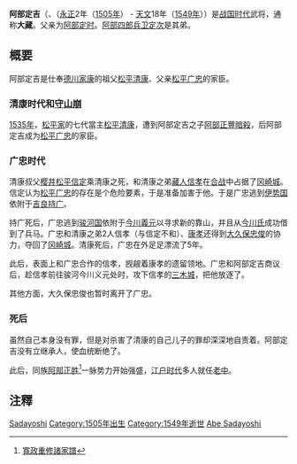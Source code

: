 {{日本武士
|名稱= 阿部定吉
|時代= [[戰國時代_(日本)|戰國時代]]
|出生日期= [[永正|永正]]2年（[[1505年|1505年]]）
|逝世日期= [[天文_(后奈良天皇)|天文]]18年（[[1549年|1549年]]）
|假名= あべ さだよし
|羅馬字= Abe Sadayoshi
|别名= 通稱：'''大藏'''
|主君= [[松平長親|松平長親]]→[[松平信忠|信忠]]→[[松平清康|清康]]→[[松平廣忠|廣忠]]
|氏族= [[阿部氏|阿部氏]]
|父母= 父：[[阿部定時|阿部定時]]
|兄弟= '''定吉'''、[[阿部定次|定次]]
|嗣子= [[阿部正豐|正豐]]
}}
{{japanese|japanese=阿部定吉|kana=あべ さだよし|romaji=Abe Sadayoshi}}

'''阿部定吉'''（{{lang|ja|あべ さだよし}}、（[[永正|永正]]2年（[[1505年|1505年]]） - [[天文_(后奈良天皇)|天文]]18年（[[1549年|1549年]]））是[[战国_(日本)|战国时代]]武将，通称'''大藏'''。父亲为[[阿部定时|阿部定时]]。[[阿部定次|阿部四郎兵卫定次]]是其弟。

== 概要 ==
阿部定吉是仕奉[[德川家康|德川家康]]的祖父[[松平清康|松平清康]]、父亲[[松平广忠|松平广忠]]的家臣。

=== 清康时代和[[守山崩|守山崩]] ===
{{seealso|守山崩}}
[[1535年|1535年]]，[[松平氏|松平家]]的七代當主[[松平清康|松平清康]]，遭到阿部定吉之子[[阿部正豐|阿部正豐]][[暗殺|暗殺]]，后阿部定吉成为[[松平广忠|松平广忠]]的家臣。

=== 广忠时代 ===
清康叔父[[樱井松平家|樱井]][[松平信定|松平信定]]乘清康之死，和清康之弟[[松平信孝|藏人信孝]]在[[合战|合战]]中占据了[[冈崎城|冈崎城]]。信定认为[[松平广忠|松平广忠]]的存在是个危险要素，于是准备加害于他。于是广忠逃到[[伊势国|伊势国]]依附于[[吉良持广|吉良持广]]。

持广死后，广忠逃到[[骏河国|骏河国]]依附于[[今川義元|今川義元]]以寻求新的靠山，并且从[[今川氏|今川氏]]成功借到了兵马。广忠和清康之弟2人信孝（与信定不和）、[[松平康孝|康孝]]还得到[[大久保忠俊|大久保忠俊]]的协力，夺回了[[冈崎城|冈崎城]]。清康死后，广忠在外足足漂流了5年。

此后，表面上和广忠合作的信孝，觊觎着康孝的遗留领地。广忠和阿部定吉商议后，趁信孝前往骏河今川义元处时，攻下信孝的[[三木城|三木城]]，把他放逐了。

其他方面，大久保忠俊也暂时离开了广忠。

=== 死后 ===
虽然自己本身没有罪，但是对杀害了清康的自己儿子的罪却深深地自责着。阿部定吉没有立继承人，使血统断绝了。

此后，同族[[阿部正胜|阿部正胜]]<ref>[[寬政重修諸家譜|寬政重修諸家譜]]</ref>一脉势力开始强盛，[[江户时代|江户时代]]多人就任[[老中|老中]]。

==注釋==
{{reflist}}

{{DEFAULTSORT:Abe Sadayoshi}}
[[Category:阿部氏|Sadayoshi]]
[[Category:1505年出生|Category:1505年出生]]
[[Category:1549年逝世|Category:1549年逝世]]
[[Category:戰國武將|Abe Sadayoshi]]